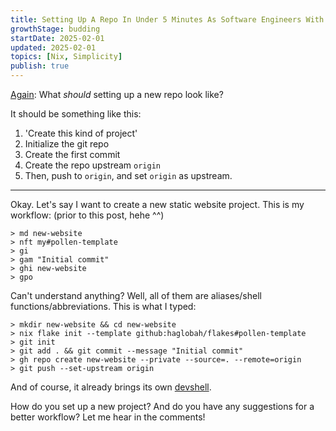 ```yaml
---
title: Setting Up A Repo In Under 5 Minutes As Software Engineers With Nix
growthStage: budding
startDate: 2025-02-01
updated: 2025-02-01
topics: [Nix, Simplicity]
publish: true
---
```


[Again](http://localhost:4321/does-your-repos-getting-started-section-take-more-than-10-minutes_-just-use-nix): What _should_ setting up a new repo look like?

It should be something like this:

1. 'Create this kind of project'
2. Initialize the git repo
3. Create the first commit
4. Create the repo upstream `origin`
5. Then, push to `origin`, and set `origin` as upstream.

---
Okay. Let's say I want to create a new static website project. This is my workflow: (prior to this post, hehe ^^)

```shell
> md new-website
> nft my#pollen-template
> gi
> gam "Initial commit"
> ghi new-website
> gpo
```

Can't understand anything? Well, all of them are aliases/shell functions/abbreviations. This is what I typed:

```shell
> mkdir new-website && cd new-website
> nix flake init --template github:haglobah/flakes#pollen-template
> git init
> git add . && git commit --message "Initial commit"
> gh repo create new-website --private --source=. --remote=origin
> git push --set-upstream origin
```

And of course, it already brings its own [devshell](https://typeshare.co/haglobah/posts/does-your-repos-getting-started-section-have-more-than-10-minutes-just-use-nix).

How do you set up a new project? And do you have any suggestions for a better workflow? Let me hear in the comments!
